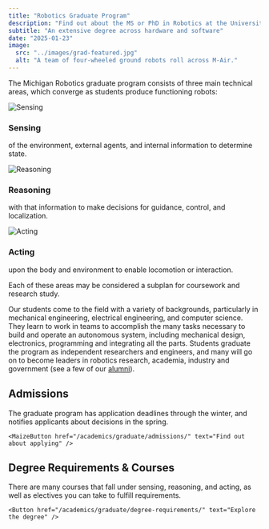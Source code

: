 ```yaml
---
title: "Robotics Graduate Program"
description: "Find out about the MS or PhD in Robotics at the University of Michigan."
subtitle: "An extensive degree across hardware and software"
date: "2025-01-23"
image:
  src: "../images/grad-featured.jpg"
  alt: "A team of four-wheeled ground robots roll across M-Air."
---
```



The Michigan Robotics graduate program consists of <span class="text-arboretumBlue dark:text-maize font-semibold">three main technical areas</span>, which converge as students produce functioning robots:

<div class="grid grid-cols-1 md:grid-cols-3 gap-4">
  <div class="flex flex-col items-center surface card-padded border-l-2 border-maize dark:border-arboretumBlue">
    <Image src={sensing} alt="Sensing" class="mt-0 h-64 w-full object-cover rounded-sm" />
    <div class="w-full">
      <h3 class="text-arboretumBlue dark:text-maize text-xl my-2 font-semibold mt-2">Sensing</h3>
      <p class="text-left">of the environment, external agents, and internal information to determine state.</p>
    </div>
  </div>

  <div class="flex flex-col items-center surface card-padded rounded-md p-4 pb-2 border-l-2 border-maize dark:border-arboretumBlue">
    <Image src={reasoning} alt="Reasoning" class="mt-0 h-64 w-full object-cover rounded-sm" />
    <div class="w-full">
      <h3 class="text-arboretumBlue dark:text-maize text-xl my-2 font-semibold mt-2">Reasoning</h3>
      <p class="text-left">with that information to make decisions for guidance, control, and localization.</p>
    </div>
  </div>

  <div class="flex flex-col items-center surface card-padded rounded-md p-4 pb-2 border-l-2 border-maize dark:border-arboretumBlue">
    <Image src={acting} alt="Acting" class="mt-0 h-64 w-full object-cover rounded-sm" />
    <div class="w-full">
      <h3 class="text-arboretumBlue dark:text-maize text-xl my-2 font-semibold mt-2">Acting</h3>
      <p class="text-left">upon the body and environment to enable locomotion or interaction.</p>
    </div>
  </div>
</div>

Each of these areas may be considered a subplan for coursework and research study.

Our students come to the field with a variety of backgrounds, particularly in mechanical engineering, electrical engineering, and computer science. They learn to work in teams to accomplish the many tasks necessary to build and operate an autonomous system, including mechanical design, electronics, programming and integrating all the parts. Students graduate the program as independent researchers and engineers, and many will go on to become leaders in robotics research, academia, industry and government (see a few of our [alumni](/people/alumni/)).

<TwoColumn>
  <div slot="left">
    <h2>Admissions</h2>
    The graduate program has application deadlines through the winter, and notifies applicants about decisions in the spring.

    <MaizeButton href="/academics/graduate/admissions/" text="Find out about applying" />


  </div>

  <div slot="right">
    <h2>Degree Requirements & Courses</h2>
    There are many courses that fall under sensing, reasoning, and acting, as well as electives you can take to fulfill requirements.

    <Button href="/academics/graduate/degree-requirements/" text="Explore the degree" />
  
  </div>
</TwoColumn>

<VideoCenter url="https://youtube.com/shorts/QD95cwtS_Jg" caption="
Students in ROB 550 cover the basics of robotic sensing, reasoning, and acting in several labs over the course: here the designs to take the ball to the net varied greatly, from hook shots to tension-storing contraptions from downtown. These basics help them excel throughout their robotics graduate degrees and research projects." />
